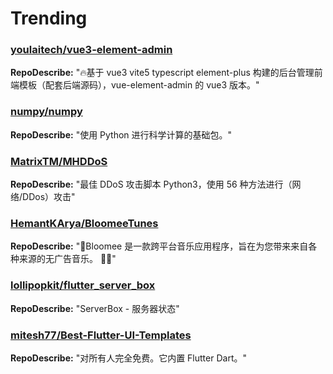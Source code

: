 
# Trending

### [youlaitech/vue3-element-admin](https://github.com/youlaitech/vue3-element-admin)
**RepoDescribe:** "🔥基于 vue3   vite5   typescript   element-plus 构建的后台管理前端模板（配套后端源码），vue-element-admin 的 vue3 版本。"
  

### [numpy/numpy](https://github.com/numpy/numpy)
**RepoDescribe:** "使用 Python 进行科学计算的基础包。"
  

### [MatrixTM/MHDDoS](https://github.com/MatrixTM/MHDDoS)
**RepoDescribe:** "最佳 DDoS 攻击脚本 Python3，使用 56 种方法进行（网络/DDos）攻击"
  

### [HemantKArya/BloomeeTunes](https://github.com/HemantKArya/BloomeeTunes)
**RepoDescribe:** "📍Bloomee 是一款跨平台音乐应用程序，旨在为您带来来自各种来源的无广告音乐。 🌼🎵"
  

### [lollipopkit/flutter_server_box](https://github.com/lollipopkit/flutter_server_box)
**RepoDescribe:** "ServerBox - 服务器状态"
  

### [mitesh77/Best-Flutter-UI-Templates](https://github.com/mitesh77/Best-Flutter-UI-Templates)
**RepoDescribe:** "对所有人完全免费。它内置 Flutter Dart。"
  
